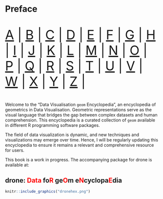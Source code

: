 # Preface {.unnumbered}



::: {style="font-size: 300%;"}

 [A](#sec-a) | [B](#sec-b) | [C](#sec-c) | [D](#sec-d) | [E](#sec-e) | [F](#sec-f) | [G](#sec-g) | [H](#sec-h) | [I](#sec-i) | [J](#sec-j) | [K](#sec-k) | [L](#sec-l) | [M](#sec-m) | [N](#sec-n) | [O](#sec-o) | [ P](#sec-p) | [Q](#sec-q) | [R](#sec-r) | [S](#sec-s) | [T](#sec-t) | [U](#sec-u) | [V](#sec-v) | [W](#sec-w) | [X](#sec-x) | [Y](#sec-y) | [Z](#sec-z) |

:::

Welcome to the "Data Visualisation `geom` Encyclopedia", an encyclopedia of geometrics in Data Visualisation. Geometric representations serve as the visual language that bridges the gap between complex datasets and human comprehension. This encyclopedia is a curated collection of `geom` available in different R programming software packages.

The field of data visualization is dynamic, and new techniques and visualizations may emerge over time. Hence, I will be regularly updating this encyclopedia to ensure it remains a relevant and comprehensive resource for users.


This book is a work in progress. The accompanying package for drone is available at: \url{https://github.com/thiyangt/drone}

## drone: <span style='color:red;'>Data</span> fo<span style='color:red;'>R</span> ge<span style='color:red;'>O</span>m e<span style='color:red;'>N</span>cyclopa<span style='color:red;'>E</span>dia


```r
knitr::include_graphics("dronehex.png")
```


